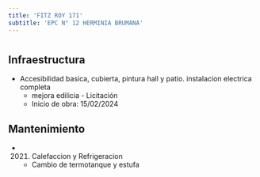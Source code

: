 ```yaml
---
title: 'FITZ ROY 171'
subtitle: 'EPC N° 12 HERMINIA BRUMANA'
---
```


#
## Infraestructura

* Accesibilidad basica,  cubierta, pintura hall y patio. instalacion electrica completa 
    + mejora edilicia - Licitación 
    + Inicio de obra: 15/02/2024 






## Mantenimiento

*  (2021) Calefaccion y Refrigeracion 
    + Cambio de termotanque y estufa



